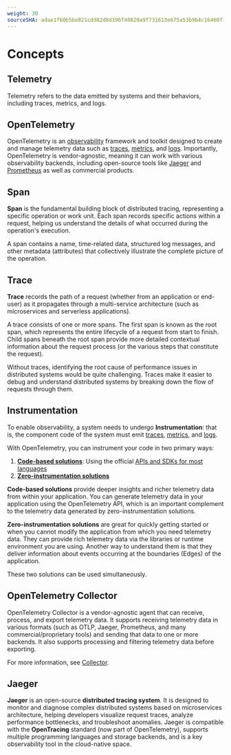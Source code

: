 ```yaml
---
weight: 30
sourceSHA: adae1f60b5be821cdd82d8d196f40820a9f731613e675a53b9b4c16460f17cac
---
```


# Concepts

## Telemetry

Telemetry refers to the data emitted by systems and their behaviors, including traces, metrics, and logs.

## OpenTelemetry

OpenTelemetry is an [observability](https://opentelemetry.io/docs/concepts/observability-primer/#what-is-observability) framework and toolkit designed to create and manage telemetry data such as [traces](https://opentelemetry.io/docs/concepts/signals/traces/), [metrics](https://opentelemetry.io/docs/concepts/signals/metrics/), and [logs](https://opentelemetry.io/docs/concepts/signals/logs/). Importantly, OpenTelemetry is vendor-agnostic, meaning it can work with various observability backends, including open-source tools like [Jaeger](https://www.jaegertracing.io/) and [Prometheus](https://prometheus.io/) as well as commercial products.

## Span

**Span** is the fundamental building block of distributed tracing, representing a specific operation or work unit. Each span records specific actions within a request, helping us understand the details of what occurred during the operation's execution.

A span contains a name, time-related data, structured log messages, and other metadata (attributes) that collectively illustrate the complete picture of the operation.

## Trace

**Trace** records the path of a request (whether from an application or end-user) as it propagates through a multi-service architecture (such as microservices and serverless applications).

A trace consists of one or more spans. The first span is known as the root span, which represents the entire lifecycle of a request from start to finish. Child spans beneath the root span provide more detailed contextual information about the request process (or the various steps that constitute the request).

Without traces, identifying the root cause of performance issues in distributed systems would be quite challenging. Traces make it easier to debug and understand distributed systems by breaking down the flow of requests through them.

## Instrumentation

To enable observability, a system needs to undergo **Instrumentation**: that is, the component code of the system must emit [traces](https://opentelemetry.io/docs/concepts/signals/traces/), [metrics](https://opentelemetry.io/docs/concepts/signals/metrics/), and [logs](https://opentelemetry.io/docs/concepts/signals/logs/).

With OpenTelemetry, you can instrument your code in two primary ways:

1. **[Code-based solutions](https://opentelemetry.io/docs/concepts/instrumentation/code-based)**: Using the official [APIs and SDKs for most languages](https://opentelemetry.io/docs/languages/)
2. **[Zero-instrumentation solutions](https://opentelemetry.io/docs/concepts/instrumentation/zero-code/)**

**Code-based solutions** provide deeper insights and richer telemetry data from within your application. You can generate telemetry data in your application using the OpenTelemetry API, which is an important complement to the telemetry data generated by zero-instrumentation solutions.

**Zero-instrumentation solutions** are great for quickly getting started or when you cannot modify the application from which you need telemetry data. They can provide rich telemetry data via the libraries or runtime environment you are using. Another way to understand them is that they deliver information about events occurring at the boundaries (Edges) of the application.

These two solutions can be used simultaneously.

## OpenTelemetry Collector

OpenTelemetry Collector is a vendor-agnostic agent that can receive, process, and export telemetry data. It supports receiving telemetry data in various formats (such as OTLP, Jaeger, Prometheus, and many commercial/proprietary tools) and sending that data to one or more backends. It also supports processing and filtering telemetry data before exporting.

For more information, see [Collector](https://opentelemetry.io/docs/collector/).

## Jaeger

**Jaeger** is an open-source **distributed tracing system**. It is designed to monitor and diagnose complex distributed systems based on microservices architecture, helping developers visualize request traces, analyze performance bottlenecks, and troubleshoot anomalies. Jaeger is compatible with the **OpenTracing** standard (now part of OpenTelemetry), supports multiple programming languages and storage backends, and is a key observability tool in the cloud-native space.
